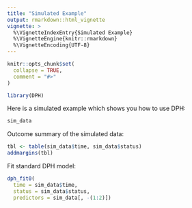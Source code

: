 ```yaml
---
title: "Simulated Example"
output: rmarkdown::html_vignette
vignette: >
  %\VignetteIndexEntry{Simulated Example}
  %\VignetteEngine{knitr::rmarkdown}
  %\VignetteEncoding{UTF-8}
---
```


```r
knitr::opts_chunk$set(
  collapse = TRUE,
  comment = "#>"
)
```

```r
library(DPH)
```

Here is a simulated example which shows you how to use DPH:

```r
sim_data
```

Outcome summary of the simulated data:

```r
tbl <- table(sim_data$time, sim_data$status)
addmargins(tbl)
```

Fit standard DPH model:

```r
dph_fit0(
  time = sim_data$time, 
  status = sim_data$status, 
  predictors = sim_data[, -(1:2)])
```
